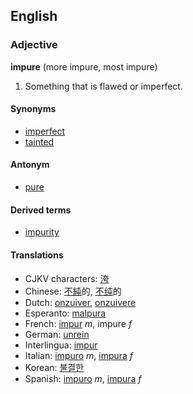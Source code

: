 ==English==
===Adjective===
'''impure''' (more impure, most impure)

#Something that is flawed or imperfect.

====Synonyms====
*[[imperfect]]
*[[tainted]]

====Antonym====
*[[pure]]

====Derived terms====
*[[impurity]]

====Translations====
*CJKV characters: [[洿]]
*Chinese: [[不純]]的, [[不纯]]的
*Dutch: [[onzuiver]], [[onzuivere]]
*Esperanto: [[malpura]]
*French: [[impur]] ''m'', impure ''f''
*German: [[unrein]]
*Interlingua: [[impur]]
*Italian: [[impuro]] ''m'', [[impura]] ''f''
*Korean: [[불결한]]
*Spanish: [[impuro]] ''m'', [[impura]] ''f''